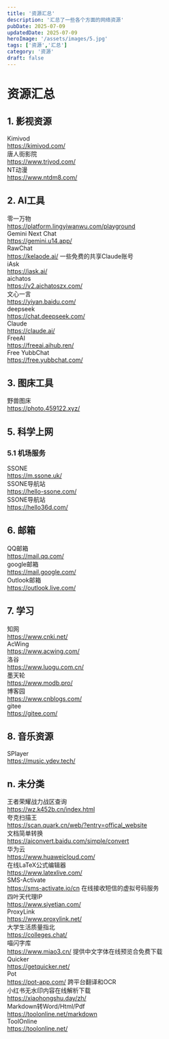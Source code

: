 ```yaml
---
title: '资源汇总'
description: '汇总了一些各个方面的网络资源'
pubDate: 2025-07-09
updatedDate: 2025-07-09
heroImage: '/assets/images/5.jpg'
tags: ['资源','汇总']
category: '资源'
draft: false
---
```


<div class="resource-blog">

# 资源汇总

## 1. 影视资源

<div class="resource-grid">
  <div class="resource-compact">
    <div class="resource-title">Kimivod</div>
    <a href="https://kimivod.com/" class="resource-link-compact">https://kimivod.com/</a>
  </div>
  
  <div class="resource-compact">
    <div class="resource-title">唐人街影院</div>
    <a href="https://www.trjvod.com/" class="resource-link-compact">https://www.trjvod.com/</a>
  </div>
  
  <div class="resource-compact">
    <div class="resource-title">NT动漫</div>
    <a href="https://www.ntdm8.com/" class="resource-link-compact">https://www.ntdm8.com/</a>
  </div>
</div>

## 2. AI工具

<div class="resource-grid">
  <div class="resource-compact">
    <div class="resource-title">零一万物</div>
    <a href="https://platform.lingyiwanwu.com/playground" class="resource-link-compact">https://platform.lingyiwanwu.com/playground</a>
  </div>
  
  <div class="resource-compact">
    <div class="resource-title">Gemini Next Chat</div>
    <a href="https://gemini.u14.app/" class="resource-link-compact">https://gemini.u14.app/</a>
  </div>
  
  <div class="resource-compact">
    <div class="resource-title">RawChat</div>
    <a href="https://kelaode.ai/" class="resource-link-compact">https://kelaode.ai/</a>
    <span class="resource-desc-compact">一些免费的共享Claude账号</span>
  </div>
  
  <div class="resource-compact">
    <div class="resource-title">iAsk</div>
    <a href="https://iask.ai/" class="resource-link-compact">https://iask.ai/</a>
  </div>
  
  <div class="resource-compact">
    <div class="resource-title">aichatos</div>
    <a href="https://v2.aichatoszx.com/" class="resource-link-compact">https://v2.aichatoszx.com/</a>
  </div>
  
  <div class="resource-compact">
    <div class="resource-title">文心一言</div>
    <a href="https://yiyan.baidu.com/" class="resource-link-compact">https://yiyan.baidu.com/</a>
  </div>
  
  <div class="resource-compact">
    <div class="resource-title">deepseek</div>
    <a href="https://chat.deepseek.com/" class="resource-link-compact">https://chat.deepseek.com/</a>
  </div>
  
  <div class="resource-compact">
    <div class="resource-title">Claude</div>
    <a href="https://claude.ai/" class="resource-link-compact">https://claude.ai/</a>
  </div>
  
  <div class="resource-compact">
    <div class="resource-title">FreeAI</div>
    <a href="https://freeai.aihub.ren/" class="resource-link-compact">https://freeai.aihub.ren/</a>
  </div>
  
  <div class="resource-compact">
    <div class="resource-title">Free YubbChat</div>
    <a href="https://free.yubbchat.com/" class="resource-link-compact">https://free.yubbchat.com/</a>
  </div>
</div>

## 3. 图床工具

<div class="resource-grid">
  <div class="resource-compact">
    <div class="resource-title">野兽图床</div>
    <a href="https://photo.459122.xyz/" class="resource-link-compact">https://photo.459122.xyz/</a>
  </div>
</div>

## 5. 科学上网

### 5.1 机场服务

<div class="resource-grid">
  <div class="resource-compact">
    <div class="resource-title">SSONE</div>
    <a href="https://m.ssone.uk/" class="resource-link-compact">https://m.ssone.uk/</a>
  </div>
  
  <div class="resource-compact">
    <div class="resource-title">SSONE导航站</div>
    <a href="https://hello-ssone.com/" class="resource-link-compact">https://hello-ssone.com/</a>
  </div>
  
  <div class="resource-compact">
    <div class="resource-title">SSONE导航站</div>
    <a href="https://hello36d.com/" class="resource-link-compact">https://hello36d.com/</a>
  </div>
</div>

## 6. 邮箱

<div class="resource-grid">
  <div class="resource-compact">
    <div class="resource-title">QQ邮箱</div>
    <a href="https://mail.qq.com/" class="resource-link-compact">https://mail.qq.com/</a>
  </div>
  
  <div class="resource-compact">
    <div class="resource-title">google邮箱</div>
    <a href="https://mail.google.com/" class="resource-link-compact">https://mail.google.com/</a>
  </div>
  
  <div class="resource-compact">
    <div class="resource-title">Outlook邮箱</div>
    <a href="https://outlook.live.com/" class="resource-link-compact">https://outlook.live.com/</a>
  </div>
</div>

## 7. 学习

<div class="resource-grid">
  <div class="resource-compact">
    <div class="resource-title">知网</div>
    <a href="https://www.cnki.net/" class="resource-link-compact">https://www.cnki.net/</a>
  </div>
  
  <div class="resource-compact">
    <div class="resource-title">AcWing</div>
    <a href="https://www.acwing.com/" class="resource-link-compact">https://www.acwing.com/</a>
  </div>
  
  <div class="resource-compact">
    <div class="resource-title">洛谷</div>
    <a href="https://www.luogu.com.cn/" class="resource-link-compact">https://www.luogu.com.cn/</a>
  </div>
  
  <div class="resource-compact">
    <div class="resource-title">墨天轮</div>
    <a href="https://www.modb.pro/" class="resource-link-compact">https://www.modb.pro/</a>
  </div>
  
  <div class="resource-compact">
    <div class="resource-title">博客园</div>
    <a href="https://www.cnblogs.com/" class="resource-link-compact">https://www.cnblogs.com/</a>
  </div>
  
  <div class="resource-compact">
    <div class="resource-title">gitee</div>
    <a href="https://gitee.com/" class="resource-link-compact">https://gitee.com/</a>
  </div>
</div>

## 8. 音乐资源

<div class="resource-grid">
  <div class="resource-compact">
    <div class="resource-title">SPIayer</div>
    <a href="https://music.ydev.tech/" class="resource-link-compact">https://music.ydev.tech/</a>
  </div>
</div>

## n. 未分类

<div class="resource-grid">
  <div class="resource-compact">
    <div class="resource-title">王者荣耀战力战区查询</div>
    <a href="https://wz.k452b.cn/index.html" class="resource-link-compact">https://wz.k452b.cn/index.html</a>
  </div>
  
  <div class="resource-compact">
    <div class="resource-title">夸克扫描王</div>
    <a href="https://scan.quark.cn/web/?entry=offical_website" class="resource-link-compact">https://scan.quark.cn/web/?entry=offical_website</a>
  </div>
  
  <div class="resource-compact">
    <div class="resource-title">文档简单转换</div>
    <a href="https://aiconvert.baidu.com/simple/convert" class="resource-link-compact">https://aiconvert.baidu.com/simple/convert</a>
  </div>
  
  <div class="resource-compact">
    <div class="resource-title">华为云</div>
    <a href="https://www.huaweicloud.com/" class="resource-link-compact">https://www.huaweicloud.com/</a>
  </div>
  
  <div class="resource-compact">
    <div class="resource-title">在线LaTeX公式编辑器</div>
    <a href="https://www.latexlive.com/" class="resource-link-compact">https://www.latexlive.com/</a>
  </div>
  
  <div class="resource-compact">
    <div class="resource-title">SMS-Activate</div>
    <a href="https://sms-activate.io/cn" class="resource-link-compact">https://sms-activate.io/cn</a>
    <span class="resource-desc-compact">在线接收短信的虚拟号码服务</span>
  </div>
  
  <div class="resource-compact">
    <div class="resource-title">四叶天代理IP</div>
    <a href="https://www.siyetian.com/" class="resource-link-compact">https://www.siyetian.com/</a>
  </div>
  
  <div class="resource-compact">
    <div class="resource-title">ProxyLink</div>
    <a href="https://www.proxylink.net/" class="resource-link-compact">https://www.proxylink.net/</a>
  </div>
  
  <div class="resource-compact">
    <div class="resource-title">大学生活质量指北</div>
    <a href="https://colleges.chat/" class="resource-link-compact">https://colleges.chat/</a>
  </div>
  
  <div class="resource-compact">
    <div class="resource-title">喵闪字库</div>
    <a href="https://www.miao3.cn/" class="resource-link-compact">https://www.miao3.cn/</a>
    <span class="resource-desc-compact">提供中文字体在线预览合免费下载</span>
  </div>
  
  <div class="resource-compact">
    <div class="resource-title">Quicker</div>
    <a href="https://getquicker.net/" class="resource-link-compact">https://getquicker.net/</a>
  </div>
  
  <div class="resource-compact">
    <div class="resource-title">Pot</div>
    <a href="https://pot-app.com/" class="resource-link-compact">https://pot-app.com/</a>
    <span class="resource-desc-compact">跨平台翻译和OCR</span>
  </div>
  
  <div class="resource-compact">
    <div class="resource-title">小红书无水印内容在线解析下载</div>
    <a href="https://xiaohongshu.day/zh/" class="resource-link-compact">https://xiaohongshu.day/zh/</a>
  </div>
  
  <div class="resource-compact">
    <div class="resource-title">Markdown转Word/Html/Pdf</div>
    <a href="https://toolonline.net/markdown" class="resource-link-compact">https://toolonline.net/markdown</a>
  </div>
  
  <div class="resource-compact">
    <div class="resource-title">ToolOnline</div>
    <a href="https://toolonline.net/" class="resource-link-compact">https://toolonline.net/</a>
  </div>
</div>

</div>